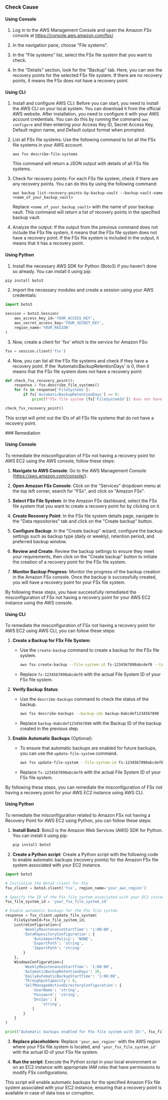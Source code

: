 

<Tabs><Tab title='Cause'>
### Check Cause

#### Using Console

1. Log in to the AWS Management Console and open the Amazon FSx console at https://console.aws.amazon.com/fsx/.

2. In the navigation pane, choose "File systems".

3. In the "File systems" list, select the FSx file system that you want to check.

4. In the "Details" section, look for the "Backup" tab. Here, you can see the recovery points for the selected FSx file system. If there are no recovery points, it means the FSx does not have a recovery point.

#### Using CLI

1. Install and configure AWS CLI: Before you can start, you need to install the AWS CLI on your local system. You can download it from the official AWS website. After installation, you need to configure it with your AWS account credentials. You can do this by running the command `aws configure` and then entering your Access Key ID, Secret Access Key, Default region name, and Default output format when prompted.

2. List all FSx file systems: Use the following command to list all the FSx file systems in your AWS account.

   ```
   aws fsx describe-file-systems
   ```
   This command will return a JSON output with details of all FSx file systems.

3. Check for recovery points: For each FSx file system, check if there are any recovery points. You can do this by using the following command:

   ```
   aws backup list-recovery-points-by-backup-vault --backup-vault-name <name_of_your_backup_vault>
   ```
   Replace `<name_of_your_backup_vault>` with the name of your backup vault. This command will return a list of recovery points in the specified backup vault.

4. Analyze the output: If the output from the previous command does not include the FSx file system, it means that the FSx file system does not have a recovery point. If the FSx file system is included in the output, it means that it has a recovery point.

#### Using Python

1. Install the necessary AWS SDK for Python (Boto3) if you haven't done so already. You can install it using pip:

```python
pip install boto3
```

2. Import the necessary modules and create a session using your AWS credentials:

```python
import boto3

session = boto3.Session(
    aws_access_key_id='YOUR_ACCESS_KEY',
    aws_secret_access_key='YOUR_SECRET_KEY',
    region_name='YOUR_REGION'
)
```

3. Now, create a client for 'fsx' which is the service for Amazon FSx:

```python
fsx = session.client('fsx')
```

4. Now, you can list all the FSx file systems and check if they have a recovery point. If the 'AutomaticBackupRetentionDays' is 0, then it means that the FSx file system does not have a recovery point:

```python
def check_fsx_recovery_point():
    response = fsx.describe_file_systems()
    for fs in response['FileSystems']:
        if fs['AutomaticBackupRetentionDays'] == 0:
            print(f"FSx file system {fs['FileSystemId']} does not have a recovery point")

check_fsx_recovery_point()
```

This script will print out the IDs of all FSx file systems that do not have a recovery point.

</Tab>

<Tab title='Remediation'>
### Remediation

#### Using Console

To remediate the misconfiguration of FSx not having a recovery point for AWS EC2 using the AWS console, follow these steps:

1. **Navigate to AWS Console**: Go to the AWS Management Console (https://aws.amazon.com/console/).

2. **Open Amazon FSx Console**: Click on the "Services" dropdown menu at the top left corner, search for "FSx", and click on "Amazon FSx".

3. **Select FSx File System**: In the Amazon FSx dashboard, select the FSx file system that you want to create a recovery point for by clicking on it.

4. **Create Recovery Point**: In the FSx file system details page, navigate to the "Data repositories" tab and click on the "Create backup" button.

5. **Configure Backup**: In the "Create backup" wizard, configure the backup settings such as backup type (daily or weekly), retention period, and preferred backup window.

6. **Review and Create**: Review the backup settings to ensure they meet your requirements, then click on the "Create backup" button to initiate the creation of a recovery point for the FSx file system.

7. **Monitor Backup Progress**: Monitor the progress of the backup creation in the Amazon FSx console. Once the backup is successfully created, you will have a recovery point for your FSx file system.

By following these steps, you have successfully remediated the misconfiguration of FSx not having a recovery point for your AWS EC2 instance using the AWS console.

#### Using CLI

To remediate the misconfiguration of FSx not having a recovery point for AWS EC2 using AWS CLI, you can follow these steps:

1. **Create a Backup for FSx File System**:
   - Use the `create-backup` command to create a backup for the FSx file system.
     ```bash
     aws fsx create-backup --file-system-id fs-1234567890abcdef0 --tags Key=Name,Value=Backup1
     ```
   - Replace `fs-1234567890abcdef0` with the actual File System ID of your FSx file system.

2. **Verify Backup Status**:
   - Use the `describe-backups` command to check the status of the backup.
     ```bash
     aws fsx describe-backups --backup-ids backup-0abcdef1234567890
     ```
   - Replace `backup-0abcdef1234567890` with the Backup ID of the backup created in the previous step.

3. **Enable Automatic Backups** (Optional):
   - To ensure that automatic backups are enabled for future backups, you can use the `update-file-system` command.
     ```bash
     aws fsx update-file-system --file-system-id fs-1234567890abcdef0 --lustre-configuration WeeklyMaintenanceStartTime=1:00:00
     ```
   - Replace `fs-1234567890abcdef0` with the actual File System ID of your FSx file system.

By following these steps, you can remediate the misconfiguration of FSx not having a recovery point for your AWS EC2 instance using AWS CLI.

#### Using Python

To remediate the misconfiguration related to Amazon FSx not having a Recovery Point for AWS EC2 using Python, you can follow these steps:

1. **Install Boto3**: Boto3 is the Amazon Web Services (AWS) SDK for Python. You can install it using pip:
   ```bash
   pip install boto3
   ```

2. **Create a Python script**: Create a Python script with the following code to enable automatic backups (recovery points) for the Amazon FSx file system associated with your EC2 instance.

```python
import boto3

# Initialize the Boto3 client for FSx
fsx_client = boto3.client('fsx', region_name='your_aws_region')

# Specify the ID of the FSx file system associated with your EC2 instance
fsx_file_system_id = 'your_fsx_file_system_id'

# Enable automatic backups for the FSx file system
response = fsx_client.update_file_system(
    FileSystemId=fsx_file_system_id,
    LustreConfiguration={
        'WeeklyMaintenanceStartTime': '1:00:00',
        'DataRepositoryConfiguration': {
            'AutoImportPolicy': 'NONE',
            'ExportPath': 'string',
            'ImportPath': 'string'
        }
    },
    WindowsConfiguration={
        'WeeklyMaintenanceStartTime': '1:00:00',
        'AutomaticBackupRetentionDays': 30,
        'DailyAutomaticBackupStartTime': '1:00:00',
        'ThroughputCapacity': 8,
        'SelfManagedActiveDirectoryConfiguration': {
            'UserName': 'string',
            'Password': 'string',
            'DnsIps': [
                'string',
            ]
        }
    }
)

print("Automatic backups enabled for FSx file system with ID:", fsx_file_system_id)
```

3. **Replace placeholders**: Replace `'your_aws_region'` with the AWS region where your FSx file system is located, and `'your_fsx_file_system_id'` with the actual ID of your FSx file system.

4. **Run the script**: Execute the Python script in your local environment or on an EC2 instance with appropriate IAM roles that have permissions to modify FSx configurations.

This script will enable automatic backups for the specified Amazon FSx file system associated with your EC2 instance, ensuring that a recovery point is available in case of data loss or corruption.


</Tab>
</Tabs>